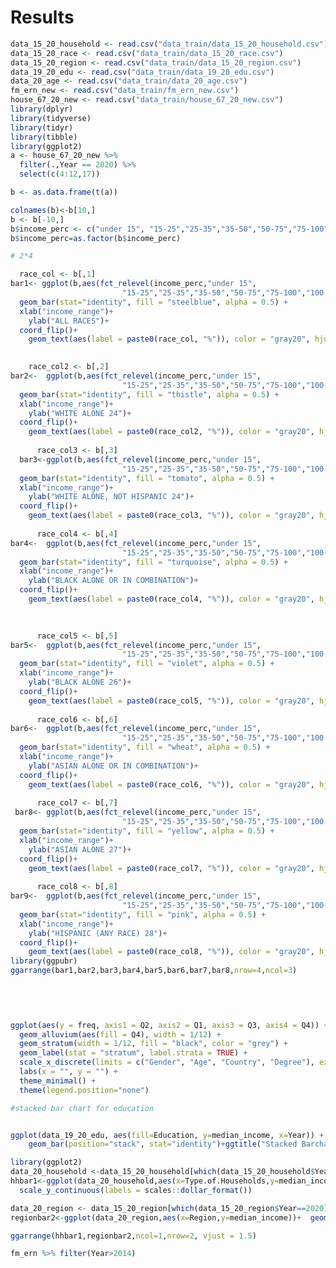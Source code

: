 # Results
```r
data_15_20_household <- read.csv("data_train/data_15_20_household.csv")
data_15_20_race <- read.csv("data_train/data_15_20_race.csv")
data_15_20_region <- read.csv("data_train/data_15_20_region.csv")
data_19_20_edu <- read.csv("data_train/data_19_20_edu.csv")
data_20_age <- read.csv("data_train/data_20_age.csv")
fm_ern_new <- read.csv("data_train/fm_ern_new.csv")
house_67_20_new <- read.csv("data_train/house_67_20_new.csv")
library(dplyr)
library(tidyverse)
library(tidyr)
library(tibble)
library(ggplot2)
a <- house_67_20_new %>% 
  filter(.,Year == 2020) %>%
  select(c(4:12,17))

b <- as.data.frame(t(a))

colnames(b)<-b[10,]
b <- b[-10,]
b$income_perc <- c("under 15", "15-25","25-35","35-50","50-75","75-100","100-150","150-200","above 200")
b$income_perc=as.factor(b$income_perc)

# 2*4

  race_col <- b[,1]
bar1<- ggplot(b,aes(fct_relevel(income_perc,"under 15",
                         "15-25","25-35","35-50","50-75","75-100","100-150","150-200","above 200"),race_col))+
  geom_bar(stat="identity", fill = "steelblue", alpha = 0.5) + 
  xlab("income_range")+
    ylab("ALL RACES")+
  coord_flip()+
    geom_text(aes(label = paste0(race_col, "%")), color = "gray20", hjust =-0.2,size=3.2)+ggtitle("Plot of income range by ALL RACES")
  

    race_col2 <- b[,2]
bar2<-  ggplot(b,aes(fct_relevel(income_perc,"under 15",
                         "15-25","25-35","35-50","50-75","75-100","100-150","150-200","above 200"),race_col2))+
  geom_bar(stat="identity", fill = "thistle", alpha = 0.5) + 
  xlab("income_range")+
    ylab("WHITE ALONE 24")+
  coord_flip()+
    geom_text(aes(label = paste0(race_col2, "%")), color = "gray20", hjust =-0.2,size=3.2)+ggtitle("Plot of income range by WHITE ALONE 24")
  
      race_col3 <- b[,3]
  bar3<-ggplot(b,aes(fct_relevel(income_perc,"under 15",
                         "15-25","25-35","35-50","50-75","75-100","100-150","150-200","above 200"),race_col3))+
  geom_bar(stat="identity", fill = "tomato", alpha = 0.5) + 
  xlab("income_range")+
    ylab("WHITE ALONE, NOT HISPANIC 24")+
  coord_flip()+
    geom_text(aes(label = paste0(race_col3, "%")), color = "gray20", hjust =-0.2,size=3.2)+ggtitle("Plot of income range by WHITE ALONE, NOT HISPANIC 24")
  
      race_col4 <- b[,4]
bar4<-  ggplot(b,aes(fct_relevel(income_perc,"under 15",
                         "15-25","25-35","35-50","50-75","75-100","100-150","150-200","above 200"),race_col4))+
  geom_bar(stat="identity", fill = "turquoise", alpha = 0.5) + 
  xlab("income_range")+
    ylab("BLACK ALONE OR IN COMBINATION")+
  coord_flip()+
    geom_text(aes(label = paste0(race_col4, "%")), color = "gray20", hjust =-0.2,size=3.2)+ggtitle("Plot of income range by BLACK ALONE OR IN COMBINATION")
  

  
      race_col5 <- b[,5]
bar5<-  ggplot(b,aes(fct_relevel(income_perc,"under 15",
                         "15-25","25-35","35-50","50-75","75-100","100-150","150-200","above 200"),race_col5))+
  geom_bar(stat="identity", fill = "violet", alpha = 0.5) + 
  xlab("income_range")+
    ylab("BLACK ALONE 26")+
  coord_flip()+
    geom_text(aes(label = paste0(race_col5, "%")), color = "gray20", hjust =-0.2,size=3.2)+ggtitle("Plot of income range by BLACK ALONE 26")
  
      race_col6 <- b[,6]
bar6<-  ggplot(b,aes(fct_relevel(income_perc,"under 15",
                         "15-25","25-35","35-50","50-75","75-100","100-150","150-200","above 200"),race_col6))+
  geom_bar(stat="identity", fill = "wheat", alpha = 0.5) + 
  xlab("income_range")+
    ylab("ASIAN ALONE OR IN COMBINATION")+
  coord_flip()+
    geom_text(aes(label = paste0(race_col6, "%")), color = "gray20", hjust =-0.2,size=3.2)+ggtitle("Plot of income range by ASIAN ALONE OR IN COMBINATION")
  
      race_col7 <- b[,7]
 bar8<- ggplot(b,aes(fct_relevel(income_perc,"under 15",
                         "15-25","25-35","35-50","50-75","75-100","100-150","150-200","above 200"),race_col7))+
  geom_bar(stat="identity", fill = "yellow", alpha = 0.5) + 
  xlab("income_range")+
    ylab("ASIAN ALONE 27")+
  coord_flip()+
    geom_text(aes(label = paste0(race_col7, "%")), color = "gray20", hjust =-0.2,size=3.2)+ggtitle("Plot of income range by ASIAN ALONE 27")
  
      race_col8 <- b[,8]
bar9<-  ggplot(b,aes(fct_relevel(income_perc,"under 15",
                         "15-25","25-35","35-50","50-75","75-100","100-150","150-200","above 200"),race_col8))+
  geom_bar(stat="identity", fill = "pink", alpha = 0.5) + 
  xlab("income_range")+
    ylab("HISPANIC (ANY RACE) 28")+
  coord_flip()+
    geom_text(aes(label = paste0(race_col8, "%")), color = "gray20", hjust =-0.2,size=3.2)+ggtitle("Plot of income range by HISPANIC (ANY RACE) 28")
library(ggpubr) 
ggarrange(bar1,bar2,bar3,bar4,bar5,bar6,bar7,bar8,nrow=4,ncol=3) 
  
  

  
```
```r

ggplot(aes(y = freq, axis1 = Q2, axis2 = Q1, axis3 = Q3, axis4 = Q4)) +
  geom_alluvium(aes(fill = Q4), width = 1/12) +
  geom_stratum(width = 1/12, fill = "black", color = "grey") +
  geom_label(stat = "stratum", label.strata = TRUE) +
  scale_x_discrete(limits = c("Gender", "Age", "Country", "Degree"), expand = c(.11, .01)) +
  labs(x = "", y = "") +
  theme_minimal() +
  theme(legend.position="none") 

```

```r

#stacked bar chart for education


ggplot(data_19_20_edu, aes(fill=Education, y=median_income, x=Year)) + 
    geom_bar(position="stack", stat="identity")+ggtitle("Stacked Barchart for income by education 19-20")+coord_flip()+ scale_x_continuous(breaks = seq(2019, 2020, by = 1))+scale_y_continuous(labels = scales::dollar_format())
```

```r
library(ggplot2)
data_20_household <-data_15_20_household[which(data_15_20_household$Year==2020),]
hhbar1<-ggplot(data_20_household,aes(x=Type.of.Households,y=median_income))+  geom_bar(stat="identity", fill = "aquamarine", alpha = 0.7)+ scale_x_discrete(guide = guide_axis(angle = 90))+ggtitle("type of household by median_income in 2020")+
  scale_y_continuous(labels = scales::dollar_format()) 

data_20_region <- data_15_20_region[which(data_15_20_region$Year==2020),]
regionbar2<-ggplot(data_20_region,aes(x=Region,y=median_income))+  geom_bar(stat="identity", fill = "cadetblue", alpha = 0.7) +ggtitle("Region by median_income in 2020")

ggarrange(hhbar1,regionbar2,ncol=1,nrow=2, vjust = 1.5)
```

```r
fm_ern %>% filter(Year>2014)
```

